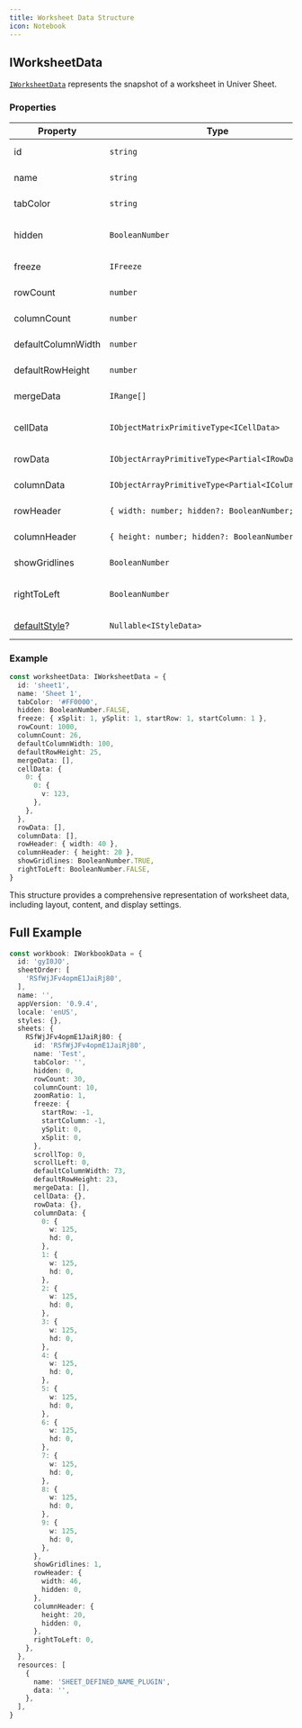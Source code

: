 ```yaml
---
title: Worksheet Data Structure
icon: Notebook
---
```


## IWorksheetData

[`IWorksheetData`](https://reference.univer.ai/en-US/interfaces/IWorksheetData) represents the snapshot of a worksheet in Univer Sheet.

### Properties

| Property | Type | Description |
|----------|------|-------------|
| id | `string` | Unique identifier for the worksheet. |
| name | `string` | Name of the worksheet. |
| tabColor | `string` | Color of the worksheet tab. |
| hidden | `BooleanNumber` | Whether the sheet is hidden. Default: `BooleanNumber.FALSE`. |
| freeze | `IFreeze` | Freeze pane settings. |
| rowCount | `number` | Total number of rows. |
| columnCount | `number` | Total number of columns. |
| defaultColumnWidth | `number` | Default width for columns, unit `px`. |
| defaultRowHeight | `number` | Default height for rows, unit `px`. |
| mergeData | `IRange[]` | Array of merged cell ranges. |
| cellData | `IObjectMatrixPrimitiveType<ICellData>` | Matrix of cell contents. [More details.](/guides/sheets/model/cell-data) |
| rowData | `IObjectArrayPrimitiveType<Partial<IRowData>>` | Array of row data objects. |
| columnData | `IObjectArrayPrimitiveType<Partial<IColumnData>>` | Array of column data objects. |
| rowHeader | `{ width: number; hidden?: BooleanNumber; }` | Row header configuration. |
| columnHeader | `{ height: number; hidden?: BooleanNumber; }` | Column header configuration. |
| showGridlines | `BooleanNumber` | Whether gridlines are visible. |
| rightToLeft | `BooleanNumber` | Whether the worksheet is in right-to-left mode. |
| [defaultStyle](/guides/sheets/features/core/default-style)? | `Nullable<IStyleData>` | The default style of worksheet|

### Example

```typescript
const worksheetData: IWorksheetData = {
  id: 'sheet1',
  name: 'Sheet 1',
  tabColor: '#FF0000',
  hidden: BooleanNumber.FALSE,
  freeze: { xSplit: 1, ySplit: 1, startRow: 1, startColumn: 1 },
  rowCount: 1000,
  columnCount: 26,
  defaultColumnWidth: 100,
  defaultRowHeight: 25,
  mergeData: [],
  cellData: {
    0: {
      0: {
        v: 123,
      },
    },
  },
  rowData: [],
  columnData: [],
  rowHeader: { width: 40 },
  columnHeader: { height: 20 },
  showGridlines: BooleanNumber.TRUE,
  rightToLeft: BooleanNumber.FALSE,
}
```

This structure provides a comprehensive representation of worksheet data, including layout, content, and display settings.

## Full Example

```typescript
const workbook: IWorkbookData = {
  id: 'gyI0JO',
  sheetOrder: [
    'RSfWjJFv4opmE1JaiRj80',
  ],
  name: '',
  appVersion: '0.9.4',
  locale: 'enUS',
  styles: {},
  sheets: {
    RSfWjJFv4opmE1JaiRj80: {
      id: 'RSfWjJFv4opmE1JaiRj80',
      name: 'Test',
      tabColor: '',
      hidden: 0,
      rowCount: 30,
      columnCount: 10,
      zoomRatio: 1,
      freeze: {
        startRow: -1,
        startColumn: -1,
        ySplit: 0,
        xSplit: 0,
      },
      scrollTop: 0,
      scrollLeft: 0,
      defaultColumnWidth: 73,
      defaultRowHeight: 23,
      mergeData: [],
      cellData: {},
      rowData: {},
      columnData: {
        0: {
          w: 125,
          hd: 0,
        },
        1: {
          w: 125,
          hd: 0,
        },
        2: {
          w: 125,
          hd: 0,
        },
        3: {
          w: 125,
          hd: 0,
        },
        4: {
          w: 125,
          hd: 0,
        },
        5: {
          w: 125,
          hd: 0,
        },
        6: {
          w: 125,
          hd: 0,
        },
        7: {
          w: 125,
          hd: 0,
        },
        8: {
          w: 125,
          hd: 0,
        },
        9: {
          w: 125,
          hd: 0,
        },
      },
      showGridlines: 1,
      rowHeader: {
        width: 46,
        hidden: 0,
      },
      columnHeader: {
        height: 20,
        hidden: 0,
      },
      rightToLeft: 0,
    },
  },
  resources: [
    {
      name: 'SHEET_DEFINED_NAME_PLUGIN',
      data: '',
    },
  ],
}
```
